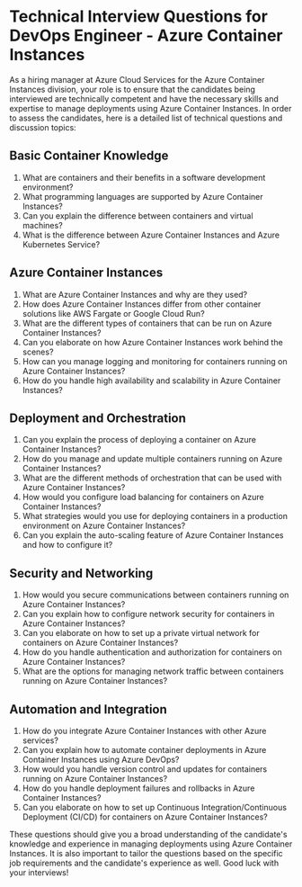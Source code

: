 
# Technical Interview Questions for DevOps Engineer - Azure Container Instances

As a hiring manager at Azure Cloud Services for the Azure Container Instances division, your role is to ensure that the candidates being interviewed are technically competent and have the necessary skills and expertise to manage deployments using Azure Container Instances. In order to assess the candidates, here is a detailed list of technical questions and discussion topics:

## Basic Container Knowledge
1. What are containers and their benefits in a software development environment?
2. What programming languages are supported by Azure Container Instances?
3. Can you explain the difference between containers and virtual machines?
4. What is the difference between Azure Container Instances and Azure Kubernetes Service?

## Azure Container Instances
1. What are Azure Container Instances and why are they used?
2. How does Azure Container Instances differ from other container solutions like AWS Fargate or Google Cloud Run?
3. What are the different types of containers that can be run on Azure Container Instances?
4. Can you elaborate on how Azure Container Instances work behind the scenes?
5. How can you manage logging and monitoring for containers running on Azure Container Instances?
6. How do you handle high availability and scalability in Azure Container Instances?

## Deployment and Orchestration
1. Can you explain the process of deploying a container on Azure Container Instances?
2. How do you manage and update multiple containers running on Azure Container Instances?
3. What are the different methods of orchestration that can be used with Azure Container Instances?
4. How would you configure load balancing for containers on Azure Container Instances?
5. What strategies would you use for deploying containers in a production environment on Azure Container Instances?
6. Can you explain the auto-scaling feature of Azure Container Instances and how to configure it?

## Security and Networking
1. How would you secure communications between containers running on Azure Container Instances?
2. Can you explain how to configure network security for containers in Azure Container Instances?
3. Can you elaborate on how to set up a private virtual network for containers on Azure Container Instances?
4. How do you handle authentication and authorization for containers on Azure Container Instances?
5. What are the options for managing network traffic between containers running on Azure Container Instances?

## Automation and Integration
1. How do you integrate Azure Container Instances with other Azure services?
2. Can you explain how to automate container deployments in Azure Container Instances using Azure DevOps?
3. How would you handle version control and updates for containers running on Azure Container Instances?
4. How do you handle deployment failures and rollbacks in Azure Container Instances?
5. Can you elaborate on how to set up Continuous Integration/Continuous Deployment (CI/CD) for containers on Azure Container Instances?

These questions should give you a broad understanding of the candidate's knowledge and experience in managing deployments using Azure Container Instances. It is also important to tailor the questions based on the specific job requirements and the candidate's experience as well. Good luck with your interviews!
